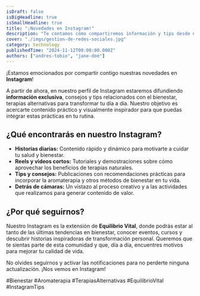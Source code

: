 ```yaml
---
isDraft: false
isBigHeadline: true
isSmallHeadline: true
title: "¡Novedades en Instagram!"
description: "Te contamos cómo compartiremos información y tips desde nuestro Instagram para potenciar tu bienestar."
cover: "./imgs/gestion-de-redes-sociales.jpg"
category: technology
publishedTime: "2024-11-12T00:00:00.000Z"
authors: ["andres-tobio", "jane-doe"]
---
```


¡Estamos emocionados por compartir contigo nuestras novedades en **Instagram**!

A partir de ahora, en nuestro perfil de Instagram estaremos difundiendo **información exclusiva**, consejos y tips relacionados con el bienestar, terapias alternativas para transformar tu día a día. Nuestro objetivo es acercarte contenido práctico y visualmente inspirador para que puedas integrar estas prácticas en tu rutina.

## ¿Qué encontrarás en nuestro Instagram?

- **Historias diarias:** Contenido rápido y dinámico para motivarte a cuidar tu salud y bienestar.
- **Reels y videos cortos:** Tutoriales y demostraciones sobre cómo aprovechar los beneficios de terapias naturales.
- **Tips y consejos:** Publicaciones con recomendaciones prácticas para incorporar la aromaterapia y otros métodos de bienestar en tu vida.
- **Detrás de cámaras:** Un vistazo al proceso creativo y a las actividades que realizamos para generar contenido de valor.

## ¿Por qué seguirnos?

Nuestro Instagram es la extensión de **Equilibrio Vital**, donde podrás estar al tanto de las últimas tendencias en bienestar, conocer eventos, cursos y descubrir historias inspiradoras de transformación personal. Queremos que te sientas parte de esta comunidad y que, día a día, encuentres motivos para mejorar tu calidad de vida.

No olvides seguirnos y activar las notificaciones para no perderte ninguna actualización. ¡Nos vemos en Instagram!

#Bienestar #Aromaterapia #TerapiasAlternativas #EquilibrioVital #InstagramTips

